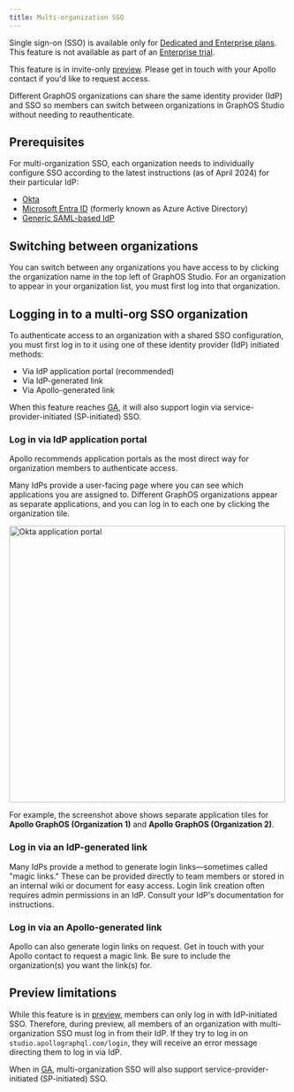 ```yaml
---
title: Multi-organization SSO
---
```


<PremiumFeature>

Single sign-on (SSO) is available only for [Dedicated and Enterprise plans](https://www.apollographql.com/pricing#security).
This feature is not available as part of an [Enterprise trial](../plans/#enterprise-trials).

</PremiumFeature>

<PreviewFeature>

This feature is in invite-only [preview](/resources/product-launch-stages#preview). Please get in touch with your Apollo contact if you'd like to request access.

</PreviewFeature>

Different GraphOS organizations can share the same identity provider (IdP) and SSO so members can switch between organizations in GraphOS Studio without needing to reauthenticate.

## Prerequisites

For multi-organization SSO, each organization needs to individually configure SSO according to the latest instructions (as of April 2024) for their particular IdP:

- [Okta](./okta-integration-guide)
- [Microsoft Entra ID](./microsoft-entra-id-integration-guide) (formerly known as Azure Active Directory)
- [Generic SAML-based IdP](./saml-integration-guide)

## Switching between organizations

You can switch between any organizations you have access to by clicking the organization name in the top left of GraphOS Studio.
For an organization to appear in your organization list, you must first log into that organization.

## Logging in to a multi-org SSO organization

To authenticate access to an organization with a shared SSO configuration, you must first log in to it using one of these identity provider (IdP) initiated methods:

- Via IdP application portal (recommended)
- Via IdP-generated link
- Via Apollo-generated link

<Note>

When this feature reaches [GA](/resources/product-launch-stages#general-availability), it will also support login via service-provider-initiated (SP-initiated) SSO.

</Note>

### Log in via IdP application portal

<Tip>

Apollo recommends application portals as the most direct way for organization members to authenticate access.

</Tip>

Many IdPs provide a user-facing page where you can see which applications you are assigned to. Different GraphOS organizations appear as separate applications, and you can log in to each one by clicking the organization tile.

<img
  src="../../img/sso/okta-application-portal.jpg"
  alt="Okta application portal"
  width="500"
  className="screenshot"
/>

For example, the screenshot above shows separate application tiles for **Apollo GraphOS (Organization 1)** and **Apollo GraphOS (Organization 2)**.

### Log in via an IdP-generated link

Many IdPs provide a method to generate login links—sometimes called "magic links." These can be provided directly to team members or stored in an internal wiki or document for easy access. Login link creation often requires admin permissions in an IdP. Consult your IdP's documentation for instructions.

### Log in via an Apollo-generated link

Apollo can also generate login links on request. Get in touch with your Apollo contact to request a magic link. Be sure to include the organization(s) you want the link(s) for.

## Preview limitations

While this feature is in [preview](/resources/product-launch-stages#preview), members can only log in with IdP-initiated SSO. Therefore, during preview, all members of an organization with multi-organization SSO must log in from their IdP. If they try to log in on `studio.apollographql.com/login`, they will receive an error message directing them to log in via IdP.

When in [GA](/resources/product-launch-stages#general-availability), multi-organization SSO will also support service-provider-initiated (SP-initiated) SSO.
